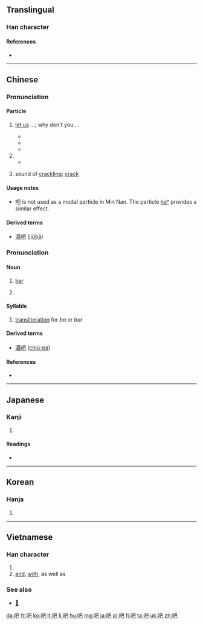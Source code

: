 {{zh-forms}}
==Translingual==
{{stroke order|type=animate}}

===Han character===
{{Han char|rn=30|rad=口|as=04|sn=7|four=6701<sub>7</sub>|canj=口日山 (RAU)|ids=⿰[[口]][[巴]]}}

====References====
* {{Han ref|kx=0178.040|dkj=03341|dj=0395.120|hdz=10596.060|uh=5427|ud=21543|bh=A761|bd=42849}}

----
==Chinese==
{{zh-forms}}

===Pronunciation===
{{zh-pron
|m=ba
|c=baa6
|h=pfs=pâ
|cat=part
}}

====Particle====
{{zh-particle}}

# {{context|Beginning Mandarin|lang=zh}} {{non-gloss definition|(used at the end of a sentence to indicate a suggested action; often used to express [[imperative mood]])}} [[let us]] ...; why don't you ... {{qualifier|emphatic final particle}}
#* {{zh-usex|走 '''吧'''|'''let's''' go!|link=y}}
#* {{zh-usex|你 有 時間 再 做 吧。|Do it when you have time.|link=y}}
#* {{zh-usex|大家 去 工作 吧。|Get to work, everybody.|link=y}}
# {{non-gloss definition|(used at the end of a sentence used to concede a point )}}
#* {{zh-usex|好 吧|alright!|link=y}}
# {{context|onomatopoeia|lang=zh}} sound of [[crackling]]; [[crack]] 

====Usage notes====
* 吧 is not used as a modal particle in Min Nan.  The particle [[ho͘ⁿ|ho{{lang|und|sc=Latinx|͘}}ⁿ]] provides a similar effect.

====Derived terms====
* [[酒吧]] ([[jiǔbā]])

===Pronunciation===
{{zh-pron
|m=bā
|c=baa1
|h=pfs=pâ
|mn=pa
|cat=part
}}

====Noun====
{{zh-noun}}

# {{context|loanword|lang=zh}} [[bar]] {{qualifier|establishment serving alcohol}}
# {{context|abbreviation|_| for {{zh-l|貼吧|internet board}}|lang=zh}}

====Syllable====
{{head|zh|syllable|traditional and simplified}}

# [[transliteration]] for ''ba'' or ''bar''
#: {{zh-usex|貼吧|internet board|link=y}}
#: {{zh-usex|迪吧|diva|link=y}}

====Derived terms====
* [[酒吧]] ([[chiú-pa]])

====References====
* {{cite web
| url = http://203.64.42.21/iug/ungian/SoannTeng/chil/taihoa.asp
| title = 吧
| work = On-line Taiwanese/Mandarin Dictionary (台文／華文線頂辭典)
| language = Taiwanese/English
| accessdate = 2011-01-30}}

----

==Japanese==

===Kanji===
{{ja-kanji|grade=}}

# {{defn|lang=ja|sort=口04}}

====Readings====
* {{ja-readings|on=[[は]] (ha), [[へ]] (he)|kun=[[おおくちのさま]] (ookuchinosama)}}

----

==Korean==

===Hanja===
{{ko-hanja|hangeul=파|mr=p'a}}

# {{defn|lang=ko|sort=口04}}

----

==Vietnamese==

===Han character===
{{vi-hantu|[[ba]], [[và]], [[bơ]], [[vài]]}}

# {{defn|lang=vi|sort=口04}}
# [[and]], [[with]], as well as

===See also===
* [[𡝕]]

[[da:吧]]
[[fr:吧]]
[[ko:吧]]
[[lt:吧]]
[[li:吧]]
[[hu:吧]]
[[mg:吧]]
[[ja:吧]]
[[pl:吧]]
[[fi:吧]]
[[ta:吧]]
[[uk:吧]]
[[zh:吧]]